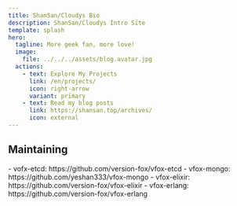 ```yaml
---
title: ShanSan/Cloudys Bio
description: ShanSan/Cloudys Intro Site
template: splash
hero:
  tagline: More geek fan, more love!
  image:
    file: ../../../assets/blog.avatar.jpg
  actions:
    - text: Explore My Projects
      link: /en/projects/
      icon: right-arrow
      variant: primary
    - text: Read my blog posts
      link: https://shansan.top/archives/
      icon: external
---
```



## Maintaining

<CardGrid stagger>
	<Card title="vfox plugins" icon="puzzle">
		- vofx-etcd: https://github.com/version-fox/vfox-etcd
		- vfox-mongo: https://github.com/yeshan333/vfox-mongo
		- vfox-elixir: https://github.com/version-fox/vfox-elixir
		- vfox-erlang: https://github.com/version-fox/vfox-erlang
	</Card>
</CardGrid>
